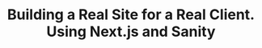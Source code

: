 ---
title: 'Building a Real Site for a Real Client. Using Next.js and Sanity'
publishedAt: '2025-07-01'
summary: 'What I learned from building a production-ready website for a real client—from communication and tech choices to deployment and polish.'
image: '/bunkers-logo.jpg'
categories:
  - Freelance
  - Next.js
  - Sanity.io
  - Web Development
---